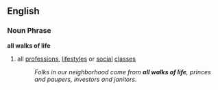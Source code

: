 == English == 
=== Noun Phrase ===
'''all walks of life'''
# {{idiom}} all [[professions]], [[lifestyles]] or [[social]] [[classes]]
#: ''Folks in our neighborhood come from '''all walks of life''', princes and paupers, investors and janitors.''